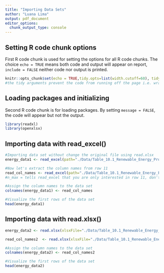 ```yaml
---
title: "Importing Data Sets"
author: "Luana Lima"
output: pdf_document
editor_options: 
  chunk_output_type: console
---
```


## Setting R code chunk options

First R code chunk is used for setting the options for all R code chunks. The choice `echo = TRUE` means both code and output will appear on report, `include = FALSE` neither code nor output is printed.

```r
knitr::opts_chunk$set(echo = TRUE,tidy.opts=list(width.cutoff=60), tidy=TRUE) 
#the tidy arguments prevent the code from running off the page i.e. wrap by itself

```

## Loading packages and initializing

Second R code chunk is for loading packages. By setting `message = FALSE`, the code will appear but not the output. 

```r
library(readxl)
library(openxlsx)

```


## Importing data with read_excel()

```r
#Importing data set without change the original file using read.xlsx
energy_data1 <- read_excel(path="./Data/Table_10.1_Renewable_Energy_Production_and_Consumption_by_Source.xlsx",skip = 12, sheet="Monthly Data",col_names=FALSE) 

#Now let's extract the column names from row 11
read_col_names <- read_excel(path="./Data/Table_10.1_Renewable_Energy_Production_and_Consumption_by_Source.xlsx",skip = 10,n_max = 1, sheet="Monthly Data",col_names=FALSE) 
#n_max = tells read_excel that you are only interested in row 11, don't read more than 1 row

#Assign the column names to the data set
colnames(energy_data1) <- read_col_names

#Visualize the first rows of the data set
head(energy_data1)

```

## Importing data with read.xlsx()

```r
energy_data2 <- read.xlsx(xlsxFile="./Data/Table_10.1_Renewable_Energy_Production_and_Consumption_by_Source.xlsx",sheet = "Monthly Data", startRow = 13, colNames = FALSE)

read_col_names2  <- read.xlsx(xlsxFile="./Data/Table_10.1_Renewable_Energy_Production_and_Consumption_by_Source.xlsx",sheet = "Monthly Data", rows = 11, colNames = FALSE)

#Assign the column names to the data set
colnames(energy_data2) <- read_col_names2

#Visualize the first rows of the data set
head(energy_data2)

```

